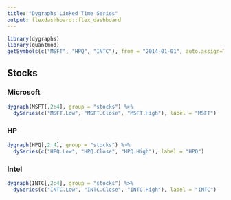 ```yaml
---
title: "Dygraphs Linked Time Series"
output: flexdashboard::flex_dashboard
---
```


```r
library(dygraphs)
library(quantmod)
getSymbols(c("MSFT", "HPQ", "INTC"), from = "2014-01-01", auto.assign=TRUE)
```

Stocks
-----------------------------------------------------------------------

### Microsoft

```r
dygraph(MSFT[,2:4], group = "stocks") %>% 
  dySeries(c("MSFT.Low", "MSFT.Close", "MSFT.High"), label = "MSFT")
```

### HP

```r
dygraph(HPQ[,2:4], group = "stocks") %>% 
  dySeries(c("HPQ.Low", "HPQ.Close", "HPQ.High"), label = "HPQ")
```

### Intel

```r
dygraph(INTC[,2:4], group = "stocks") %>% 
  dySeries(c("INTC.Low", "INTC.Close", "INTC.High"), label = "INTC")
```
